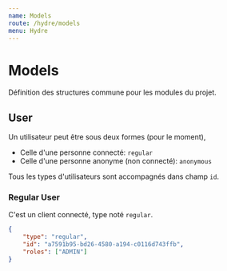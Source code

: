 ```yaml
---
name: Models
route: /hydre/models
menu: Hydre
---
```


# Models

Définition des structures commune pour les modules du projet.

## User

Un utilisateur peut être sous deux formes (pour le moment),
* Celle d'une personne connecté: `regular`
* Celle d'une personne anonyme (non connecté): `anonymous`

Tous les types d'utilisateurs sont accompagnés dans champ `id`.

### Regular User

C'est un client connecté, type noté `regular`.

```json
{
    "type": "regular",
    "id": "a7591b95-bd26-4580-a194-c0116d743ffb",
    "roles": ["ADMIN"]
}
```
